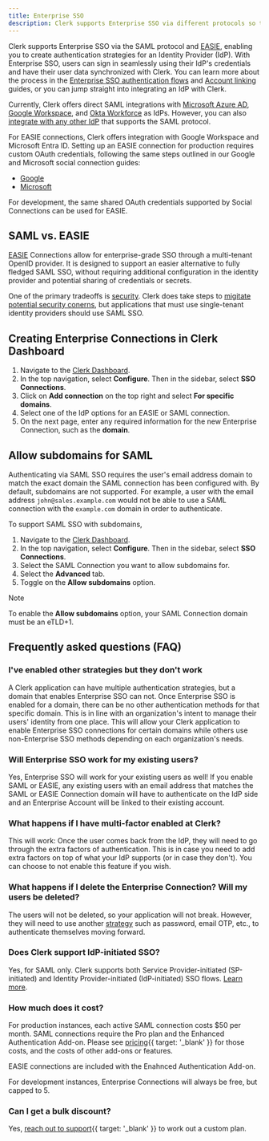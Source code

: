 ```yaml
---
title: Enterprise SSO
description: Clerk supports Enterprise SSO via different protocols so that you can create authentication strategies for Identity Providers, such as Okta.
---
```


Clerk supports Enterprise SSO via the SAML protocol and [EASIE](https://easie.dev), enabling you to create authentication strategies for an Identity Provider (IdP). With Enterprise SSO, users can sign in seamlessly using their IdP's credentials and have their user data synchronized with Clerk. You can learn more about the process in the [Enterprise SSO authentication flows](/docs/authentication/saml/authentication-flows) and [Account linking](/docs/authentication/saml/account-linking) guides, or you can jump straight into integrating an IdP with Clerk.

Currently, Clerk offers direct SAML integrations with [Microsoft Azure AD](/docs/authentication/saml/azure), [Google Workspace](/docs/authentication/saml/google), and [Okta Workforce](/docs/authentication/saml/okta) as IdPs. However, you can also [integrate with any other IdP](/docs/authentication/saml/custom-provider) that supports the SAML protocol.

For EASIE connections, Clerk offers integration with Google Workspace and Microsoft Entra ID. Setting up an EASIE connection for production requires custom OAuth credentials, following the same steps outlined in our Google and Microsoft social connection guides:

- [Google](docs/authentication/social-connections/google)
- [Microsoft](docs/authentication/social-connections/azure)

For development, the same shared OAuth credentials supported by Social Connections can be used for EASIE.

## SAML vs. EASIE

[EASIE](https://easie.dev) Connections allow for enterprise-grade SSO through a multi-tenant OpenID provider. It is designed to support an easier alternative to fully fledged SAML SSO, without requiring additional configuration in the identity provider and potential sharing of credentials or secrets.

One of the primary tradeoffs is [security](https://easie.dev#security). Clerk does take steps to [migitate potential security conerns](https://easie.clerkstage.dev/#mitigating-tenant-crossover-vulnerabilities), but applications that must use single-tenant identity providers should use SAML SSO.

## Creating Enterprise Connections in Clerk Dashboard

1. Navigate to the [Clerk Dashboard](https://dashboard.clerk.com/last-active?path=user-authentication/sso-connections).
1. In the top navigation, select **Configure**. Then in the sidebar, select **SSO Connections**.
1. Click on **Add connection** on the top right and select **For specific domains**.
1. Select one of the IdP options for an EASIE or SAML connection.
1. On the next page, enter any required information for the new Enterprise Connection, such as the **domain**.

## Allow subdomains for SAML

Authenticating via SAML SSO requires the user's email address domain to match the exact domain the SAML connection has been configured with. By default, subdomains are not supported. For example, a user with the email address `john@sales.example.com` would not be able to use a SAML connection with the `example.com` domain in order to authenticate.

To support SAML SSO with subdomains,

1. Navigate to the [Clerk Dashboard](https://dashboard.clerk.com/last-active?path=user-authentication/sso-connections).
1. In the top navigation, select **Configure**. Then in the sidebar, select **SSO Connections**.
1. Select the SAML Connection you want to allow subdomains for.
1. Select the **Advanced** tab.
1. Toggle on the **Allow subdomains** option.

> [!NOTE]
> To enable the **Allow subdomains** option, your SAML Connection domain must be an eTLD+1.

## Frequently asked questions (FAQ)

### I've enabled other strategies but they don't work

A Clerk application can have multiple authentication strategies, but a domain that enables Enterprise SSO can not. Once Enterprise SSO is enabled for a domain, there can be no other authentication methods for that specific domain. This is in line with an organization's intent to manage their users' identity from one place. This will allow your Clerk application to enable Enterprise SSO connections for certain domains while others use non-Enterprise SSO methods depending on each organization's needs.

### Will Enterprise SSO work for my existing users?

Yes, Enterprise SSO will work for your existing users as well! If you enable SAML or EASIE, any existing users with an email address that matches the SAML or EASIE Connection domain will have to authenticate on the IdP side and an Enterprise Account will be linked to their existing account.

### What happens if I have multi-factor enabled at Clerk?

This will work: Once the user comes back from the IdP, they will need to go through the extra factors of authentication. This is in case you need to add extra factors on top of what your IdP supports (or in case they don't). You can choose to not enable this feature if you wish.

### What happens if I delete the Enterprise Connection? Will my users be deleted?

The users will not be deleted, so your application will not break. However, they will need to use another [strategy](/docs/authentication/configuration/sign-up-sign-in-options#authentication-strategies) such as password, email OTP, etc., to authenticate themselves moving forward.

### Does Clerk support IdP-initiated SSO?

Yes, for SAML only. Clerk supports both Service Provider-initiated (SP-initiated) and Identity Provider-initiated (IdP-initiated) SSO flows. [Learn more](/docs/authentication/saml/authentication-flows).

### How much does it cost?

For production instances, each active SAML connection costs $50 per month. SAML connections require the Pro plan and the Enhanced Authentication Add-on. Please see [pricing](/pricing){{ target: '_blank' }} for those costs, and the costs of other add-ons or features.

EASIE connections are included with the Enahnced Authentication Add-on.

For development instances, Enterprise Connections will always be free, but capped to 5.

### Can I get a bulk discount?

Yes, [reach out to support](/contact/support){{ target: '_blank' }} to work out a custom plan.
